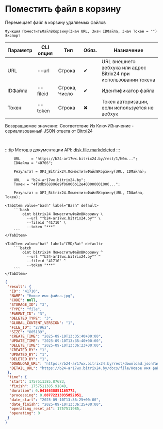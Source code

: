 ﻿---
sidebar_position: 6
description: Поместить файл в корзину и другие функции для работы с Bitrix24 в Открытом пакете интеграций - бесплатной open-source библиотеке интеграций для 1С:Предприятие 8, OneScript и CLI
keywords: [1C, 1С, 1С:Предприятие, 1С:Предприятие 8.3, API, Интеграция, Сервисы, Обмен, OneScript, CLI, Bitrix24]
---


# Поместить файл в корзину
 Перемещает файл в корзину удаляемых файлов



`Функция ПоместитьФайлВКорзину(Знач URL, Знач IDФайла, Знач Токен = "") Экспорт`

  | Параметр | CLI опция | Тип | Обяз. | Назначение |
  |-|-|-|-|-|
  | URL | --url | Строка | &#x2714; | URL внешнего вебхука или адрес Bitrix24 при использовании токена |
  | IDФайла | --fileid | Строка, Число | &#x2714; | Идентификатор файла |
  | Токен | --token | Строка | &#x2716; | Токен авторизации, если используется не вебхук |

  
  Возвращаемое значение:   Соответствие Из КлючИЗначение - сериализованный JSON ответа от Bitrxi24

<br/>

:::tip
Метод в документации API: [disk.file.markdeleted](https://dev.1c-bitrix.ru/rest_help/disk/file/disk_file_markdeleted.php)
:::
<br/>



```bsl title="Пример использования для 1С:Предприятие/OneScript"
    URL     = "https://b24-ar17wx.bitrix24.by/rest/1/h0m...";
    IDФайла = "40706";

    Результат = OPI_Bitrix24.ПоместитьФайлВКорзину(URL, IDФайла);

    URL   = "b24-ar17wx.bitrix24.by";
    Токен = "4f8db968006e9f06006b12e400000001000...";

    Результат = OPI_Bitrix24.ПоместитьФайлВКорзину(URL, IDФайла, Токен);
```
    

 <Tabs>
  
    <TabItem value="bash" label="Bash" default>
        ```bash
            oint bitrix24 ПоместитьФайлВКорзину \
              --url ""b24-ar17wx.bitrix24.by"" \
              --fileid "41710" \
              --token "***"
        ```
    </TabItem>
  
    <TabItem value="bat" label="CMD/Bat" default>
        ```batch
            oint bitrix24 ПоместитьФайлВКорзину ^
              --url ""b24-ar17wx.bitrix24.by"" ^
              --fileid "41710" ^
              --token "***"
        ```
    </TabItem>
</Tabs>


```json title="Результат"
{
 "result": {
  "ID": "41710",
  "NAME": "Новое имя файла.jpg",
  "CODE": null,
  "STORAGE_ID": "3",
  "TYPE": "file",
  "PARENT_ID": "3",
  "DELETED_TYPE": "3",
  "GLOBAL_CONTENT_VERSION": "1",
  "FILE_ID": "27962",
  "SIZE": "805189",
  "CREATE_TIME": "2025-09-10T13:35:40+00:00",
  "UPDATE_TIME": "2025-09-10T13:35:40+00:00",
  "DELETE_TIME": "2025-09-10T13:36:23+00:00",
  "CREATED_BY": "1",
  "UPDATED_BY": "1",
  "DELETED_BY": "1",
  "DOWNLOAD_URL": "https://b24-ar17wx.bitrix24.by/rest/download.json?auth=6b8bc168006e9f06006b12e4000000010000070cb1147ad3d2dd512546684cac2f805f&token=disk%7CaWQ9NDE3MTAmXz1PVHlocXhUN1NLUVRhTjlFSzcyQjdjMWhHY3RNUnFBNQ%3D%3D%7CImRvd25sb2FkfGRpc2t8YVdROU5ERTNNVEFtWHoxUFZIbG9jWGhVTjFOTFVWUmhUamxGU3pjeVFqZGpNV2hIWTNSTlVuRkJOUT09fDZiOGJjMTY4MDA2ZTlmMDYwMDZiMTJlNDAwMDAwMDAxMDAwMDA3MGNiMTE0N2FkM2QyZGQ1MTI1NDY2ODRjYWMyZjgwNWYi.%2BcaeWGm8h5wKHNkhjS79Bu24Tn3lBsUq9CVyaLez%2BaQ%3D",
  "DETAIL_URL": "https://b24-ar17wx.bitrix24.by/docs/file/Новое имя файла.jpgi17575113835731i"
 },
 "time": {
  "start": 1757511385.87683,
  "finish": 1757511385.91849,
  "duration": 0.0416638851165772,
  "processing": 0.00772213935852051,
  "date_start": "2025-09-10T13:36:25+00:00",
  "date_finish": "2025-09-10T13:36:25+00:00",
  "operating_reset_at": 1757511985,
  "operating": 0
 }
}
```
